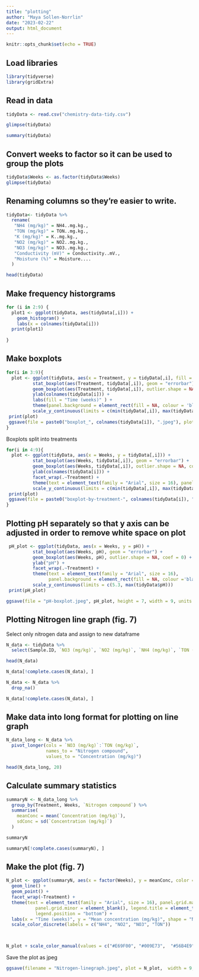 ```yaml
---
title: "plotting"
author: "Maya Sollen-Norrlin"
date: "2023-02-22"
output: html_document
---
```


```r
knitr::opts_chunk$set(echo = TRUE)
```



## Load libraries
```r
library(tidyverse)
library(gridExtra)

```

## Read in data
```r

tidyData <- read.csv("chemistry-data-tidy.csv")

```

```r
glimpse(tidyData)

```

```r

summary(tidyData)

```

## Convert weeks to factor so it can be used to group the plots
```r
tidyData$Weeks <- as.factor(tidyData$Weeks)
glimpse(tidyData)
```
 
## Renaming columns so they're easier to write.
```r

tidyData<- tidyData %>% 
  rename(
   "NH4 (mg/kg)" = NH4..mg.kg.,
   "TON (mg/kg)" = TON..mg.kg.,
   "K (mg/kg)" = K..mg.kg.,
   "NO2 (mg/kg)" = NO2..mg.kg.,
   "NO3 (mg/kg)" = NO3..mg.kg.,
   "Conductivity (mV)" = Conductivity..mV.,
   "Moisture (%)" = Moisture....
  )

head(tidyData)

```


## Make frequency historgrams
```r

for (i in 2:9) {
  plot1 <- ggplot(tidyData, aes(tidyData[,i])) +
    geom_histogram() +
    labs(x = colnames(tidyData[i]))
  print(plot1)
  
}
```


## Make boxplots
```r

for(i in 3:9){
  plot <- ggplot(tidyData, aes(x = Treatment, y = tidyData[,i], fill = Weeks)) +
          stat_boxplot(aes(Treatment, tidyData[,i]), geom = "errorbar") +
          geom_boxplot(aes(Treatment, tidyData[,i]), outlier.shape = NA, coef = 0) +
          ylab(colnames(tidyData[i])) +
          labs(fill = "Time (weeks)" ) +
          theme(panel.background = element_rect(fill = NA, colour = 'black')) +
          scale_y_continuous(limits = c(min(tidyData[,i]), max(tidyData[,i])))
 print(plot)
 ggsave(file = paste0("boxplot_", colnames(tidyData[i]), ".jpeg"), plot = plot)
}

```



Boxplots split into treatments
```r

for(i in 4:9){
  plot <- ggplot(tidyData, aes(x = Weeks, y = tidyData[,i])) +
          stat_boxplot(aes(Weeks, tidyData[,i]), geom = "errorbar") +
          geom_boxplot(aes(Weeks, tidyData[,i]), outlier.shape = NA, coef = 0) +
          ylab(colnames(tidyData[i])) +
          facet_wrap(.~Treatment) +
          theme(text = element_text(family = "Arial", size = 16), panel.background = element_rect(fill = NA, colour = 'black')) +
          scale_y_continuous(limits = c(min(tidyData[,i]), max(tidyData[,i]))) 
 print(plot)
 ggsave(file = paste0("boxplot-by-treatment-", colnames(tidyData[i]), ".jpeg"), plot = plot, height = 7, width = 9, units = "in")
}


```
## Plotting pH separately so that y axis can be adjusted in order to remove white space on plot
```r

 pH_plot <- ggplot(tidyData, aes(x = Weeks, y = pH)) +
          stat_boxplot(aes(Weeks, pH), geom = "errorbar") +
          geom_boxplot(aes(Weeks, pH), outlier.shape = NA, coef = 0) +
          ylab("pH") +
          facet_wrap(.~Treatment) +
          theme(text = element_text(family = "Arial", size = 16), 
                panel.background = element_rect(fill = NA, colour ='black')) +
          scale_y_continuous(limits = c(5.3, max(tidyData$pH)))
 print(pH_plot)

ggsave(file = "pH-boxplot.jpeg", pH_plot, height = 7, width = 9, units = "in")


```

## Plotting Nitrogen line graph (fig. 7)
Select only nitrogen data and assign to new dataframe
```r
N_data <- tidyData %>%
  select(Sample.ID, `NO3 (mg/kg)`, `NO2 (mg/kg)`, `NH4 (mg/kg)`, `TON (mg/kg)`, Treatment, Weeks)

head(N_data)
```

```r

N_data[!complete.cases(N_data), ]

```

```r

N_data <- N_data %>%
  drop_na()

N_data[!complete.cases(N_data), ]
```

## Make data into long format for plotting on line graph
```r

N_data_long <- N_data %>%
  pivot_longer(cols = `NO3 (mg/kg)`:`TON (mg/kg)`,
               names_to = "Nitrogen compound",
               values_to = "Concentration (mg/kg)")

head(N_data_long, 20)
```
## Calculate summary statistics
```r

summaryN <- N_data_long %>%
  group_by(Treatment, Weeks, `Nitrogen compound`) %>%
  summarise(
    meanConc = mean(`Concentration (mg/kg)`),
    sdConc = sd(`Concentration (mg/kg)`)
  )

summaryN
```

```r

summaryN[!complete.cases(summaryN), ]

```

## Make the plot (fig. 7)
```r


N_plot <- ggplot(summaryN, aes(x = factor(Weeks), y = meanConc, color = factor(`Nitrogen compound`), group = `Nitrogen compound`)) +
  geom_line() +
  geom_point() +
  facet_wrap(~Treatment) +
  theme(text = element_text(family = "Arial", size = 16), panel.grid.major = element_blank(), 
           panel.grid.minor = element_blank(), legend.title = element_text(size = 12), 
           legend.position = "bottom") +
  labs(x = "Time (weeks)", y = "Mean concentration (mg/kg)", shape = "Nitrogen form") +
  scale_color_discrete(labels = c("NH4", "NO2", "NO3", "TON"))

  

N_plot + scale_color_manual(values = c("#E69F00", "#009E73",  "#56B4E9", "#D55E00"))
```

Save the plot as jpeg
```r

ggsave(filename = "Nitrogen-linegraph.jpeg", plot = N_plot,  width = 9, unit = "in")

```
